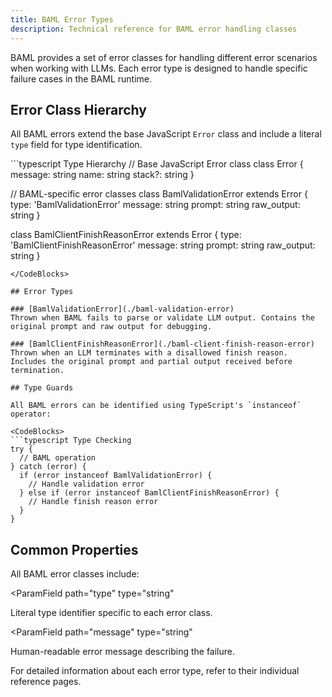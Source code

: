 ```yaml
---
title: BAML Error Types
description: Technical reference for BAML error handling classes
---
```


BAML provides a set of error classes for handling different error scenarios when working with LLMs. Each error type is designed to handle specific failure cases in the BAML runtime.

## Error Class Hierarchy

All BAML errors extend the base JavaScript `Error` class and include a literal `type` field for type identification.

<CodeBlocks>
```typescript Type Hierarchy
// Base JavaScript Error class
class Error {
  message: string
  name: string
  stack?: string
}

// BAML-specific error classes
class BamlValidationError extends Error {
  type: 'BamlValidationError'
  message: string
  prompt: string
  raw_output: string
}

class BamlClientFinishReasonError extends Error {
  type: 'BamlClientFinishReasonError'
  message: string
  prompt: string
  raw_output: string
}
```
</CodeBlocks>

## Error Types

### [BamlValidationError](./baml-validation-error)
Thrown when BAML fails to parse or validate LLM output. Contains the original prompt and raw output for debugging.

### [BamlClientFinishReasonError](./baml-client-finish-reason-error)
Thrown when an LLM terminates with a disallowed finish reason. Includes the original prompt and partial output received before termination.

## Type Guards

All BAML errors can be identified using TypeScript's `instanceof` operator:

<CodeBlocks>
```typescript Type Checking
try {
  // BAML operation
} catch (error) {
  if (error instanceof BamlValidationError) {
    // Handle validation error
  } else if (error instanceof BamlClientFinishReasonError) {
    // Handle finish reason error
  }
}
```
</CodeBlocks>

## Common Properties

All BAML error classes include:

<ParamField
  path="type"
  type="string"
>
  Literal type identifier specific to each error class.
</ParamField>

<ParamField
  path="message"
  type="string"
>
  Human-readable error message describing the failure.
</ParamField>

For detailed information about each error type, refer to their individual reference pages.
